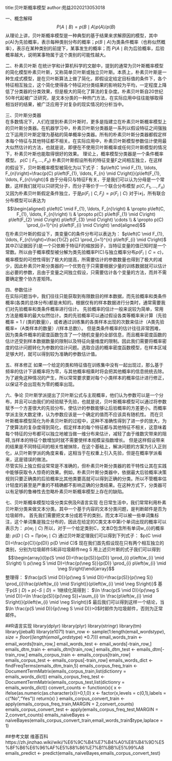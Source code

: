 title:贝叶斯概率模型
author:苑益2020213053018

一、概念解释
$$P(A \mid B)=p(B \mid A) p(A) / p(B)$$
       从理论上讲，贝叶斯概率模型是一种典型的基于结果来求解原因的模型，其中p(A)为先验概率，表示每种类别分布的概率；$p(B \mid A)$为类条件概率（也称似然概率），表示在某种类别的前提下，某事发生的概率；而  $P(A \mid B)$为后验概率，后验概率越大，说明某事物属于这个类别的可能性越大。

二、朴素贝叶斯
        在统计学和计算机科学的文献中，提到的通常为贝叶斯概率模型的简化模型朴素贝叶斯，又称简单贝叶斯或独立贝叶斯。本质上，朴素贝叶斯是一种生成式模型，是在贝叶斯算法上做了简化，即假设定给定目标值的条件下，各个特征相互独立，这个简化使得各个特征对分类结果的影响较为平均，一定程度上降低了分类器的分类效果，但是极大的简化了算法的复杂度。朴素贝叶斯自20世纪50年代起被广泛研究，是文本分类的一种热门方法，在实际应用中往往能够取得相当好的结果，被广泛应用于对复杂的现实情况的分析当中。

三、贝叶斯分类器    
        在多数情况下，人们在提到朴素贝叶斯时，更多是指建立在朴素贝叶斯概率模型上的贝叶斯分类器。在机器学习中，朴素贝叶斯分类器是一系列以假设特征之间强独立下运用贝叶斯定理为基础的简单概率分类器。所有的朴素贝叶斯分类器都假定样本每个特征与其他特征都不相关。在实际应用中，朴素贝叶斯模型参数估计使用最大似然估计的方法，也就是说，即便在不使用贝叶斯概率或任何贝叶斯模型的情况下，朴素贝叶斯也能取得很好的效果。
        理论上，概率模型分类器是一个条件概率模型。
$p\left(C \mid F_{1}, \ldots, F_{n}\right)$
        朴素贝叶斯假设所有的特征变量F之间相互独立，在这样的假设下，贝叶斯概率模型被简化为以下式子：
$p\left(C \mid F_{1}, \ldots, F_{n}\right)=\frac{p(C) p\left(F_{1}, \ldots, F_{n} \mid C\right)}{p\left(F_{1}, \ldots, F_{n}\right)}$
由于分母只与特征F有关，于是我们可以认为分母是一个常数，这样我们就可以只研究分子，而分子等价于一个联合分布模型
$p\left(C, F_{1}, \ldots, F_{n}\right)$
又因为朴素贝叶斯假定条件独立，于是$p\left(F_{i} \mid C, F_{j}\right)=p\left(F_{i} \mid C\right)$
对于i≠j，所有联合分布模型可以表达为$$\begin{aligned}
p\left(C \mid F_{1}, \ldots, F_{n}\right) & \propto p\left(C, F_{1}, \ldots, F_{n}\right) \\
& \propto p(C) p\left(F_{1} \mid C\right) p\left(F_{2} \mid C\right) p\left(F_{3} \mid C\right) \cdots \\
& \propto p(C) \prod_{i=1}^{n} p\left(F_{i} \mid C\right)
\end{aligned}$$
在朴素贝叶斯的假设下，类变量C的条件分布可以表达为：
$p\left(C \mid F_{1}, \ldots, F_{n}\right)=\frac{1}{Z} p(C) \prod_{i=1}^{n} p\left(F_{i} \mid C\right)$
其中Z(证据因子)是一个只依赖于特征F的缩放因子，当特征变量的值已知时是一个常数。所以由于概率模型被分解为类先验概率P(C)与独立概率分布$p\left(F_{i} \mid C=c\right)$，概率模型的可控性得到了极大的提高，所需要估计的参数数量也得到了极大的减少，因此朴素贝叶斯分类器的一个优势在于只需要根据少量的训练数据就可以估计出必要的参数，且由于变量之间独立假设，只需要估计各个变量的方法，而并不需要确定整个协方差矩阵。

四、参数估计   
    在实际问题当中，我们往往只能获取到有限数目的样本数据，而先验概率和类条件概率(各类的总体分布)都是未知的。根据仅有的样本数据进行分类时，通常需要我们对先验概率和类条件概率进行估计。
    先验概率的估计一般来说较为简单，常用方法是概率的最大似然估计。类的先验概率可以通过假设各类等概率来计算（先验概率 = 1 / (类的数量)），或者通过训练集的各类样本出现的次数来估计（A类先验概率=（A类样本的数量）/(样本总数)）。
    但是类条件概率的估计往往非常困难，因为类条件概率的密度函数包含了一个随机变量的全部信息，而且概率密度函数的估计还受到样本数据数量的限制以及特征向量维度的限制。因此我们需要将概率密度的估计问题转化为参数的估计问题。选取合适的概率密度函数模型，在样本区域足够大时，就可以得到较为准确的参数估计值。

五、样本修正
    如果一个给定的类和特征值在训练集中没有一起出现过，那么基于频率的估计下该概率将为零，与其他概率相乘时将会把其他概率的信息统统去除。为了避免这种情况的产生，所以常常要求要对每个小类样本的概率估计进行修正，以保证不会出现有为零的概率出现。

六、争论
    贝叶斯学派提出了贝叶斯公式与主观概率，他们认为参数可以是一个分布，并且可以由我们的经验赋予先验，也就是说，贝叶斯概率模型可以通过将参数赋予一个方差很大的先验分布，使估计的参数能够让后验概率的方差更小。而概率学派主张大数定律，认为参数应该是一个确定的值而不应该具有随机性。
    而在贝叶斯概率模型简化为朴素贝叶斯的过程中，这种不准确性得到了进一步的放大，为了使算法的复杂度得到简化，假定样本的每个特征都与其他特征不相关，这意味着每个特征的分布都可以独立地被当做一维分布来估计，减轻了由于维数灾带来的阻碍,当样本的特征个数增加时就不需要使样本规模呈指数增长。
但是这样假设带来的结果是不同特征间的相关性被抹除，在这个基础上，解决问题的方案为引入正则化，从贝叶斯学派的角度来看，这相当于在权重上引入先验，但是在概率学派看来，这是错误的做法。   
尽管实际上独立假设常常是不准确的，但朴素贝叶斯分类器的若干特性让其在实践中能够获取令人惊奇的效果。例如，朴素贝叶斯分类器中，依据最大后验概率决策规则只要正确类的后验概率比其他类要高就可以得到正确的分类。所以不管概率估计轻度的甚至是严重的不精确都不影响正确的分类结果。在这种方式下，分类器可以有足够的鲁棒性去忽略朴素贝叶斯概率模型上存在的缺陷。
    
七、贝叶斯概率模型垃圾分类实例及R语言实现
    在日常生活中，我们常常利用朴素贝叶斯分类来做文本分类。其中一个基于内容的文本分类问题，是判断邮件是否为垃圾邮件。
首先我们需要把文本分成若干的类别，而文本可以被一些单词集标注，这个单词集是独立分布的，因此在给定的C类文本中第i个单词出现的概率可以表示为：
$p\left(w_{i} \mid C\right)$
所以，对于一个给定类别C，文本D包含所有单词w_{i}的概率是:
$p(D \mid C)=\prod p\left(w_{i} \mid C\right)$
通过贝叶斯定理我们可以得到下列式子：
$p(C \mid D)=\frac{p(C)}{p(D)} p(D \mid C)$
现在我们首先假设现在只有两个相互独立的类别，分别为垃圾邮件S和非垃圾邮件neg S
用上述贝叶斯的式子我们可以得到
$$\begin{array}{l}p(S \mid D)=\frac{p(S)}{p(D)} \prod_{i} p\left(w_{i} \mid S\right) \\
p(\neg S \mid D)=\frac{p(\neg S)}{p(D)} \prod_{i} p\left(w_{i} \mid \neg S\right)\end{array}$$
整理得：
$\frac{p(S \mid D)}{p(\neg S \mid D)}=\frac{p(S)}{p(\neg S)} \prod_{i}\frac{p\left(w_{i} \mid S\right)}{p\left(w_{i} \mid \neg S\right)}$
基于$\mathrm{p}(S \mid D)+p(\neg S \mid D)=1$继续化简得到：
$\ln \frac{p(S \mid D)}{p(\neg S \mid D)}=\ln \frac{p(S)}{p(\neg S)}+\sum_{i} \ln \frac{p\left(w_{i} \mid S\right)}{p\left(w_{i} \mid \neg S\right)}$
最后我们可以得到这样一个结论，当$\ln \frac{p(S \mid D)}{p(\neg S \mid D)}>0$时邮件为垃圾邮件，否则为正常邮件。  

##R语言实现
library(dplyr)
library(plyr)
library(stringr)
library(tm)
library(jiebaR)
library(e1071)
train_row <- sample(1:length(email_words$type),size = floor((length(email_words$type) *0.7)))
email_words_train <- email_words[train_row,]
email_words_test <-  email_words[-train_row,]
emails_dtm_train <- emails_dtm[train_row,]
emails_dtm_test <- emails_dtm[-train_row,]
emails_corpus_train <- emails_corpus[train_row]
emails_corpus_test <- emails_corpus[-train_row]
emails_words_dict <- findFreqTerms(emails_dtm_train,5)
emails_corpus_freq_train <- DocumentTermMatrix(emails_corpus_train,list(dictionry = emails_words_dict))
emails_corpus_freq_test <- DocumentTermMatrix(emails_corpus_test,list(dictionry = emails_words_dict))
convert_counts <- function(x){
  x <- ifelse(as.numeric(as.character(x))>0,1,0)
  x <- factor(x,levels = c(0,1),labels = c("No","Yes"))
  return(x)
}
emails_corpus_convert_train <- apply(emails_corpus_freq_train,MARGIN = 2,convert_counts)
emails_corpus_convert_test <- apply(emails_corpus_freq_test,MARGIN = 2,convert_counts)
emails_naiveBayes <- naiveBayes(emails_corpus_convert_train,email_words_train$type,laplace = 1)

##参考文献
维基百科https://zh.jinzhao.wiki/wiki/%E6%9C%B4%E7%B4%A0%E8%B4%9D%E5%8F%B6%E6%96%AF%E5%88%86%E7%B1%BB%E5%99%A8
emails_predict  <- predict(emails_naiveBayes,emails_corpus_convert_test)

